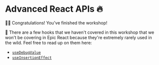 # Advanced React APIs 🔥

<EpicVideo url="https://www.epicreact.dev/workshops/advanced-react-apis/outro-to-advanced-react-apis" />

👨‍💼 Congratulations! You've finished the workshop!

🦉 There are a few hooks that we haven't covered in this workshop that we won't
be covering in Epic React because they're extremely rarely used in the wild. Feel
free to read up on them here:

- [`useDebugValue`](https://react.dev/reference/react/useDebugValue)
- [`useInsertionEffect`](https://react.dev/reference/react/useInsertionEffect)
